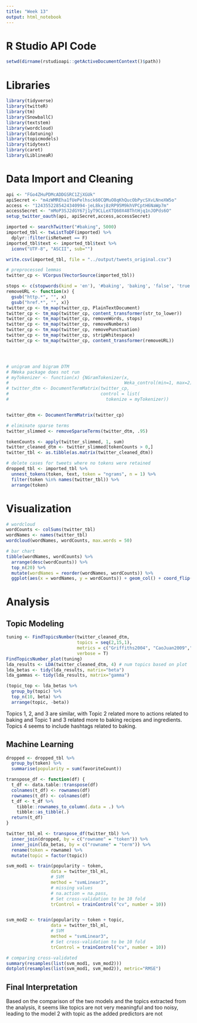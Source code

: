 ```yaml
---
title: "Week 13"
output: html_notebook
---
```



# R Studio API Code
```r
setwd(dirname(rstudioapi::getActiveDocumentContext()$path))
```



# Libraries
```r
library(tidyverse)
library(twitteR)
library(tm)
library(SnowballC)
library(textstem)
library(wordcloud)
library(ldatuning)
library(topicmodels)
library(tidytext)
library(caret)
library(LiblineaR)
```


# Data Import and Cleaning
```r
api <- "FGo4ZHuPDMcADDGSRC1ZjXGUk"
apiSecret <- "m4zWMREha1fUePelhsck60CQMuO8qKhQucObPycSXvLNneXW5o"
access <- "1243552285424340994-jeL8kxj8zRP95M9khVPCptH6NaWp7m"
accessSecret <- "mMoP3SJ2dGY67j1yT9CLLeXTQ60X48ThtHjq1nJOPds6O"
setup_twitter_oauth(api, apiSecret,access,accessSecret)
```


```r
imported <- searchTwitter("#baking", 5000)
imported_tbl <- twListToDF(imported) %>%
  dplyr::filter(isRetweet == F)
imported_tbl$text <- imported_tbl$text %>% 
  iconv("UTF-8", "ASCII", sub="")
```

```r
write.csv(imported_tbl, file = "../output/tweets_original.csv")
```



```r
# preprocessed lemmas
twitter_cp <- VCorpus(VectorSource(imported_tbl))

stops <- c(stopwords(kind = 'en'), '#baking', 'baking', 'false', 'true')
removeURL <- function(x) {
  gsub("http.*", "", x)
  gsub("href.*", "", x)}
twitter_cp <- tm_map(twitter_cp, PlainTextDocument)
twitter_cp <- tm_map(twitter_cp, content_transformer(str_to_lower))
twitter_cp <- tm_map(twitter_cp, removeWords, stops)
twitter_cp <- tm_map(twitter_cp, removeNumbers)
twitter_cp <- tm_map(twitter_cp, removePunctuation)
twitter_cp <- tm_map(twitter_cp, stripWhitespace)
twitter_cp <- tm_map(twitter_cp, content_transformer(removeURL))




# unigram and bigram DTM
# RWeka package does not run
# myTokenizer <- function(x) {NGramTokenizer(x,
#                                            Weka_control(min=1, max=2))}
# twitter_dtm <- DocumentTermMatrix(twitter_cp,
#                                   control = list(
#                                     tokenize = myTokenizer))


twitter_dtm <- DocumentTermMatrix(twitter_cp)

# eliminate sparse terms
twitter_slimmed <- removeSparseTerms(twitter_dtm, .95)

tokenCounts <- apply(twitter_slimmed, 1, sum)
twitter_cleaned_dtm <- twitter_slimmed[tokenCounts > 0,]
twitter_tbl <- as.tibble(as.matrix(twitter_cleaned_dtm))

# delete cases for tweets where no tokens were retained
dropped_tbl <- imported_tbl %>%
  unnest_tokens(token, text, token = "ngrams", n = 1) %>%
  filter(token %in% names(twitter_tbl)) %>%
  arrange(token)
```



# Visualization
```r
# wordcloud
wordCounts <- colSums(twitter_tbl)
wordNames <- names(twitter_tbl)
wordcloud(wordNames, wordCounts, max.words = 50)

# bar chart
tibble(wordNames, wordCounts) %>%
  arrange(desc(wordCounts)) %>%
  top_n(20) %>%
  mutate(wordNames = reorder(wordNames, wordCounts)) %>%
  ggplot(aes(x = wordNames, y = wordCounts)) + geom_col() + coord_flip() + theme_classic()
```


# Analysis

## Topic Modeling
```r
tuning <- FindTopicsNumber(twitter_cleaned_dtm,
                           topics = seq(2,15,1), 
                           metrics = c("Griffiths2004", "CaoJuan2009","Arun2010", "Deveaud2014"),
                           verbose = T)
FindTopicsNumber_plot(tuning)
lda_results <- LDA(twitter_cleaned_dtm, 4) # num topics based on plot
lda_betas <- tidy(lda_results, matrix="beta")
lda_gammas <- tidy(lda_results, matrix="gamma")

(topic_top <- lda_betas %>% 
  group_by(topic) %>%
  top_n(10, beta) %>%
  arrange(topic, -beta))
```


Topics 1, 2, and 3 are similar, with Topic 2 related more to actions related to baking and Topic 1 and 3 related more to baking recipes and ingredients. Topics 4 seems to include hashtags related to baking.

## Machine Learning
```r
dropped <- dropped_tbl %>%
  group_by(token) %>%
  summarise(popularity = sum(favoriteCount))

transpose_df <- function(df) {
  t_df <- data.table::transpose(df)
  colnames(t_df) <- rownames(df)
  rownames(t_df) <- colnames(df)
  t_df <- t_df %>%
    tibble::rownames_to_column(.data = .) %>%
    tibble::as_tibble(.)
  return(t_df)
}

twitter_tbl_ml <- transpose_df(twitter_tbl) %>%
  inner_join(dropped, by = c("rowname" = "token")) %>%
  inner_join(lda_betas, by = c("rowname" = "term")) %>%
  rename(token = rowname) %>%
  mutate(topic = factor(topic))
```


```r
svm_mod1 <- train(popularity ~ token,
                 data = twitter_tbl_ml,
                 # SVM
                 method = "svmLinear3", 
                 # missing values
                 # na.action = na.pass,
                 # Set cross-validation to be 10 fold
                 trControl = trainControl("cv", number = 10)) 


svm_mod2 <- train(popularity ~ token + topic,
                 data = twitter_tbl_ml,
                 # SVM
                 method = "svmLinear3", 
                 # Set cross-validation to be 10 fold
                 trControl = trainControl("cv", number = 10)) 

# comparing cross-validated
summary(resamples(list(svm_mod1, svm_mod2)))
dotplot(resamples(list(svm_mod1, svm_mod2)), metric="RMSE")
```


## Final Interpretation


Based on the comparison of the two models and the topics extracted from the analysis, it seems like topics are not very meaningful and too noisy, leading to the model 2 with topic as the added predictors are not 

